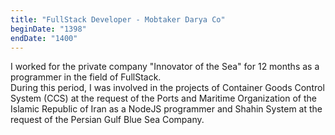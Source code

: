```yaml
---
title: "FullStack Developer - Mobtaker Darya Co"
beginDate: "1398"
endDate: "1400"
---
```


I worked for the private company "Innovator of the Sea" for 12 months as a programmer in the field of FullStack. <br />
During this period, I was involved in the projects of Container Goods Control System (CCS) at the request of the Ports and Maritime Organization of the Islamic Republic of Iran as a NodeJS programmer and Shahin System at the request of the Persian Gulf Blue Sea Company.
